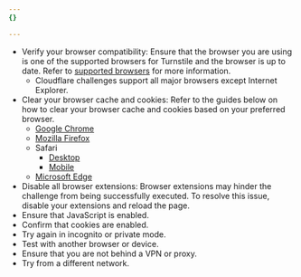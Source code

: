 ```yaml
---
{}

---
```


- Verify your browser compatibility: Ensure that the browser you are using is one of the supported browsers for Turnstile and the browser is up to date. Refer to [supported browsers](/waf/reference/cloudflare-challenges/#browser-support) for more information.
  - Cloudflare challenges  support all major browsers except Internet Explorer. 
- Clear your browser cache and cookies: Refer to the guides below on how to clear your browser cache and cookies based on your preferred browser.
  - [Google Chrome](https://support.google.com/accounts/answer/32050?hl=en\&co=GENIE.Platform%3DDesktop)
  - [Mozilla Firefox](https://support.mozilla.org/kb/clear-cookies-and-site-data-firefox)
  - Safari
    - [Desktop](https://support.apple.com/guide/safari/manage-cookies-sfri11471/mac)
    - [Mobile](https://support.apple.com/105082)
  - [Microsoft Edge](https://support.microsoft.com/windows/manage-cookies-in-microsoft-edge-view-allow-block-delete-and-use-168dab11-0753-043d-7c16-ede5947fc64d)
- Disable all browser extensions: Browser extensions may hinder the challenge from being successfully executed. To resolve this issue, disable your extensions and reload the page.
- Ensure that JavaScript is enabled.
- Confirm that cookies are enabled.
- Try again in incognito or private mode.
- Test with another browser or device.
- Ensure that you are not behind a VPN or proxy.
- Try from a different network.
